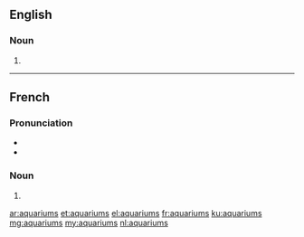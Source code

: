 ==English==

===Noun===
{{head|en|plural}}

# {{plural of|aquarium|lang=en}}

----

==French==

===Pronunciation===

* {{IPA|lang=fr|/a.kwa.ʁjɔm/}}
* {{homophones|lang=fr|aquarium}}

===Noun===
{{head|fr|plural}} {{g|m-p}}

# {{plural of|aquarium|lang=fr}}

[[ar:aquariums]]
[[et:aquariums]]
[[el:aquariums]]
[[fr:aquariums]]
[[ku:aquariums]]
[[mg:aquariums]]
[[my:aquariums]]
[[nl:aquariums]]